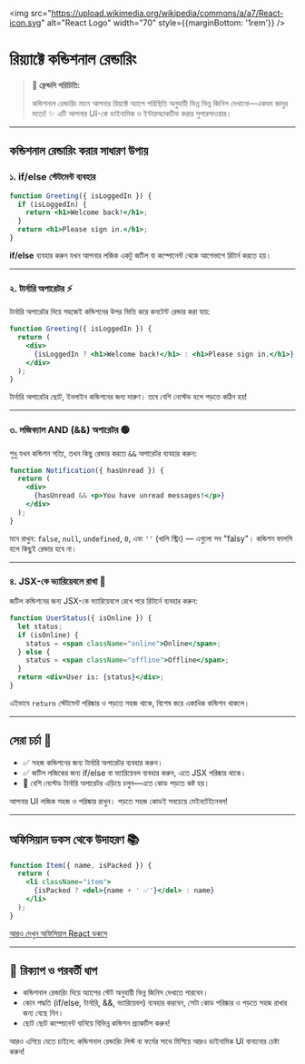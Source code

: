 
<img src="https://upload.wikimedia.org/wikipedia/commons/a/a7/React-icon.svg" alt="React Logo" width="70" style={{marginBottom: '1rem'}} />

# রিয়্যাক্টে কন্ডিশনাল রেন্ডারিং

> **🎯 ফ্রেন্ডলি পরিচিতি:**
>
> কন্ডিশনাল রেন্ডারিং মানে আপনার রিয়্যাক্ট অ্যাপে পরিস্থিতি অনুযায়ী ভিন্ন ভিন্ন জিনিস দেখানো—একদম জাদুর মতো! ✨ এটি আপনার UI-কে ডাইনামিক ও ইন্টারঅ্যাকটিভ করার সুপারপাওয়ার।

---

## কন্ডিশনাল রেন্ডারিং করার সাধারণ উপায়

### ১. if/else স্টেটমেন্ট ব্যবহার

```jsx
function Greeting({ isLoggedIn }) {
  if (isLoggedIn) {
    return <h1>Welcome back!</h1>;
  }
  return <h1>Please sign in.</h1>;
}
```

<Callout type="tip"><strong>if/else</strong> ব্যবহার করুন যখন আপনার লজিক একটু জটিল বা কম্পোনেন্ট থেকে আগেভাগে রিটার্ন করতে হয়।</Callout>

---

### ২. টার্নারি অপারেটর ⚡

টার্নারি অপারেটর দিয়ে সহজেই কন্ডিশনের উপর ভিত্তি করে কনটেন্ট রেন্ডার করা যায়:

```jsx
function Greeting({ isLoggedIn }) {
  return (
    <div>
      {isLoggedIn ? <h1>Welcome back!</h1> : <h1>Please sign in.</h1>}
    </div>
  );
}
```

<Callout type="info">টার্নারি অপারেটর ছোট, ইনলাইন কন্ডিশনের জন্য দারুণ। তবে বেশি নেস্টেড হলে পড়তে কঠিন হয়!</Callout>

---

### ৩. লজিক্যাল AND (&&) অপারেটর 🟢

শুধু যখন কন্ডিশন সত্যি, তখন কিছু রেন্ডার করতে <code>&&</code> অপারেটর ব্যবহার করুন:

```jsx
function Notification({ hasUnread }) {
  return (
    <div>
      {hasUnread && <p>You have unread messages!</p>}
    </div>
  );
}
```

<Callout type="warning">মনে রাখুন: <code>false</code>, <code>null</code>, <code>undefined</code>, <code>0</code>, এবং <code>''</code> (খালি স্ট্রিং) — এগুলো সব "falsy"। কন্ডিশন ফালসি হলে কিছুই রেন্ডার হবে না।</Callout>

---

### ৪. JSX-কে ভ্যারিয়েবলে রাখা 🧩

জটিল কন্ডিশনের জন্য JSX-কে ভ্যারিয়েবলে রেখে পরে রিটার্নে ব্যবহার করুন:

```jsx
function UserStatus({ isOnline }) {
  let status;
  if (isOnline) {
    status = <span className="online">Online</span>;
  } else {
    status = <span className="offline">Offline</span>;
  }
  return <div>User is: {status}</div>;
}
```

<Callout type="tip">এইভাবে <code>return</code> স্টেটমেন্ট পরিষ্কার ও পড়তে সহজ থাকে, বিশেষ করে একাধিক কন্ডিশন থাকলে।</Callout>

---

## সেরা চর্চা 🌟

- ✅ সহজ কন্ডিশনের জন্য টার্নারি অপারেটর ব্যবহার করুন।
- ✅ জটিল লজিকের জন্য if/else বা ভ্যারিয়েবল ব্যবহার করুন, এতে JSX পরিষ্কার থাকে।
- 🚫 বেশি নেস্টেড টার্নারি অপারেটর এড়িয়ে চলুন—এতে কোড পড়তে কষ্ট হয়।

<Callout type="info">আপনার UI লজিক সহজ ও পরিষ্কার রাখুন। পড়তে সহজ কোডই সবচেয়ে মেইনটেইনেবল!</Callout>

---

## অফিসিয়াল ডকস থেকে উদাহরণ 📚

```jsx
function Item({ name, isPacked }) {
  return (
    <li className="item">
      {isPacked ? <del>{name + ' ✅'}</del> : name}
    </li>
  );
}
```
[আরও দেখুন অফিসিয়াল React ডকসে](https://react.dev/learn/conditional-rendering)

---

## 🚀 রিক্যাপ ও পরবর্তী ধাপ

- কন্ডিশনাল রেন্ডারিং দিয়ে অ্যাপের স্টেট অনুযায়ী ভিন্ন জিনিস দেখাতে পারবেন।
- কোন পদ্ধতি (if/else, টার্নারি, &&, ভ্যারিয়েবল) ব্যবহার করবেন, সেটা কোড পরিষ্কার ও পড়তে সহজ রাখার জন্য বেছে নিন।
- ছোট ছোট কম্পোনেন্ট বানিয়ে বিভিন্ন কন্ডিশন প্র্যাকটিস করুন!

<Callout type="success">আরও এগিয়ে যেতে চাইলে: কন্ডিশনাল রেন্ডারিং লিস্ট বা ফর্মের সাথে মিশিয়ে আরও ডাইনামিক UI বানানোর চেষ্টা করুন!</Callout>

